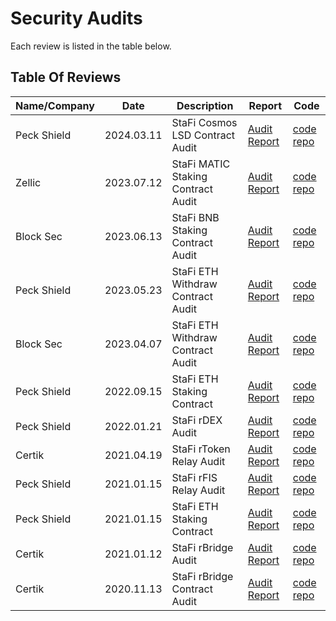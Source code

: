 # Security Audits

Each review is listed in the table below.

## Table Of Reviews

| Name/Company | Date | Description | Report | Code |
| ------------ | ---- | ----------- | ------ | ----- |
| Peck Shield | 2024.03.11 | StaFi Cosmos LSD Contract Audit	 | [Audit Report](https://github.com/stafiprotocol/security/tree/main/audits/202403_PeckShield_StaFi_CosmWasm) | [code repo](https://github.com/stafiprotocol/neutron-lsd-contracts) |
| Zellic | 2023.07.12 | StaFi MATIC Staking Contract Audit	 | [Audit Report](https://github.com/stafiprotocol/security/tree/main/audits/202307_Zellic_StaFi-MATICStaking) | [code repo](https://github.com/stafiprotocol/rtoken-contracts/tree/main/contracts/rmatic) |
| Block Sec | 2023.06.13 | StaFi BNB Staking Contract Audit | [Audit Report](https://github.com/stafiprotocol/security/tree/main/audits/202306_BlockSec_StaFi-BNBStaking) | [code repo](https://github.com/stafiprotocol/rtoken-contracts/tree/main/contracts/rbnb) |
| Peck Shield | 2023.05.23 | StaFi ETH Withdraw Contract Audit | [Audit Report](https://github.com/stafiprotocol/security/tree/main/audits/202305_PeckShield_StaFi-ETHWithdraw) | [code repo](https://github.com/stafiprotocol/eth2-staking/tree/v3/contracts/withdraw) |
| Block Sec | 2023.04.07 | StaFi ETH Withdraw Contract Audit | [Audit Report](https://github.com/stafiprotocol/security/tree/main/audits/202304_BlockSec_StaFi-ETHWithdraw) | [code repo](https://github.com/stafiprotocol/eth2-staking/tree/v3/contracts/withdraw) |
| Peck Shield | 2022.09.15 | StaFi ETH Staking Contract | [Audit Report](https://github.com/stafiprotocol/security/tree/main/audits/202201_PeckShield_StaFi-ETH2Staking) | [code repo](https://github.com/stafiprotocol/eth2-staking) |
| Peck Shield | 2022.01.21 | StaFi rDEX Audit | [Audit Report](https://github.com/stafiprotocol/security/tree/main/audits/202201_PeckShield_StaFi-rDEX) | [code repo](https://github.com/stafiprotocol/stafi-node/tree/rswap) |
| Certik | 2021.04.19 | StaFi rToken Relay Audit | [Audit Report](https://github.com/stafiprotocol/security/tree/main/audits/202104_Certik_StaFi-rTokenRelay) | [code repo](https://github.com/stafiprotocol/rtoken-relay) |
| Peck Shield | 2021.01.15 | StaFi rFIS Relay Audit | [Audit Report](https://github.com/stafiprotocol/security/tree/main/audits/202101_PeckShield_StaFi-rFIS) | [code repo](https://github.com/stafiprotocol/stafi-node/tree/rfis/node/pallets/rtoken) | 
| Peck Shield | 2021.01.15 | StaFi ETH Staking Contract | [Audit Report](https://github.com/stafiprotocol/security/tree/main/audits/202101_PeckShield_ETHStaking) | [code repo](https://github.com/stafiprotocol/eth2-staking) |
| Certik | 2021.01.12 | StaFi rBridge Audit | [Audit Report](https://github.com/stafiprotocol/security/tree/main/audits/202101_Certik_StaFi-rBridge) | [code repo](https://github.com/stafiprotocol/stafi-node) |
| Certik | 2020.11.13 | StaFi rBridge Contract Audit | [Audit Report](https://github.com/stafiprotocol/security/tree/main/audits/202011_Certik_StaFi-rBridge) | [code repo](https://github.com/stafiprotocol/bridge-solidity)|